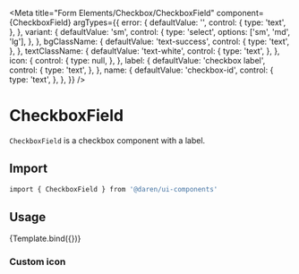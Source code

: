 
<Meta
  title="Form Elements/Checkbox/CheckboxField"
  component={CheckboxField}
  argTypes={{
    error: {
      defaultValue: '',
      control: {
        type: 'text',
      },
    },
    variant: {
      defaultValue: 'sm',
      control: {
        type: 'select',
        options: ['sm', 'md', 'lg'],
      },
    },
    bgClassName: {
      defaultValue: 'text-success',
      control: {
        type: 'text',
      },
    },
    textClassName: {
      defaultValue: 'text-white',
      control: {
        type: 'text',
      },
    },
    icon: {
      control: {
        type: null,
      },
    },
    label: {
      defaultValue: 'checkbox label',
      control: {
        type: 'text',
      },
    },
    name: {
      defaultValue: 'checkbox-id',
      control: {
        type: 'text',
      },
    },
  }}
/>


# CheckboxField

`CheckboxField` is a checkbox component with a label.

<Actions packageName="form-elements" />

<Story name="example">
  <div className="mb-8 flex space-x-2">
    <CheckboxField name="first" label="checkbox label" />
    <CheckboxField
      name="second"
      label="checkbox label"
      bgClassName="text-red-500"
      icon={PlusIcon}
    />
    <CheckboxField
      name="third"
      label="checkbox label"
      bgClassName="text-yellow-400"
      icon={PlusIcon}
    />
  </div>
</Story>

## Import

```bash
import { CheckboxField } from '@daren/ui-components'
```

## Usage

<Canvas>
  <Story name="usage">{Template.bind({})}</Story>
</Canvas>

<ArgsTable story="usage" />

### Custom icon

<Canvas>
  <Story name="custom-icon">
    <CheckboxField
      label="checkbox label"
      name="with-custom-icon"
      checked
      icon={PlusIcon}
    />
  </Story>
</Canvas>
